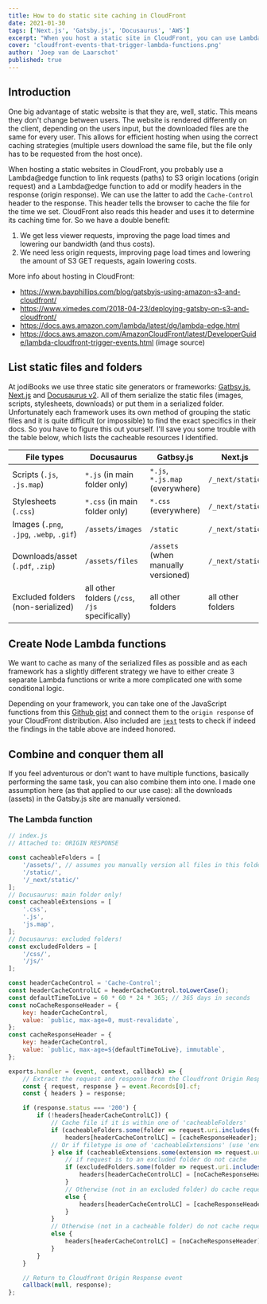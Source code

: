 ```yaml
---
title: How to do static site caching in CloudFront
date: 2021-01-30
tags: ['Next.js', 'Gatsby.js', 'Docusaurus', 'AWS']
excerpt: "When you host a static site in CloudFront, you can use Lambda to set your cache headers to control the amount of time a file is cached in the users' browser and in CloudFront."
cover: 'cloudfront-events-that-trigger-lambda-functions.png'
author: 'Joep van de Laarschot'
published: true
---
```


## Introduction

One big advantage of static website is that they are, well, static. This means they don't change between users. The website is rendered differently on the client, depending on the users input, but the downloaded files are the same for every user. This allows for efficient hosting when using the correct caching strategies (multiple users download the same file, but the file only has to be requested from the host once).

When hosting a static websites in CloudFront, you probably use a Lambda@edge function to link requests (paths) to S3 origin locations (origin request) and a Lambda@edge function to add or modify headers in the response (origin response). We can use the latter to add the `Cache-Control` header to the response. This header tells the browser to cache the file for the time we set. CloudFront also reads this header and uses it to determine its caching time for. So we have a double benefit:

1. We get less viewer requests, improving the page load times and lowering our bandwidth (and thus costs).
2. We need less origin requests, improving page load times and lowering the amount of S3 GET requests, again lowering costs.

<Alert type='info'>
More info about hosting in CloudFront:

* <https://www.bayphillips.com/blog/gatsbyjs-using-amazon-s3-and-cloudfront/>
* <https://www.ximedes.com/2018-04-23/deploying-gatsby-on-s3-and-cloudfront/>
* <https://docs.aws.amazon.com/lambda/latest/dg/lambda-edge.html>
* <https://docs.aws.amazon.com/AmazonCloudFront/latest/DeveloperGuide/lambda-cloudfront-trigger-events.html> (image source)

</Alert>

## List static files and folders

At jodiBooks we use three static site generators or frameworks: [Gatbsy.js](https://www.gatsbyjs.com/), [Next.js](https://nextjs.org/) and [Docusaurus v2](https://v2.docusaurus.io/). All of them serialize the static files (images, scripts, stylesheets, downloads) or put them in a serialized folder. Unfortunately each framework uses its own method of grouping the static files and it is quite difficult (or impossible) to find the exact specifics in their docs. So you have to figure this out yourself. I'll save you some trouble with the table below, which lists the cacheable resources I identified.

<div class='mx-auto'>
    <table class="table table-striped table-responsive">
        <thead>
            <tr>
                <th scope="col">File types</th>
                <th scope="col">Docusaurus</th>
                <th scope="col">Gatbsy.js</th>
                <th scope="col">Next.js</th>
            </tr>
        </thead>
        <tbody>
            <tr>
                <td>Scripts (<code>.js</code>, <code>.js.map</code>)</td>
                <td><code>*.js</code> (in main folder only)</td>
                <td><code>*.js</code>, <code>*.js.map</code> (everywhere)</td>
                <td><code>/_next/static</code></td>
            </tr>
            <tr>
                <td>Stylesheets (<code>.css</code>)</td>
                <td><code>*.css</code> (in main folder only)</td>
                <td><code>*.css</code> (everywhere)</td>
                <td><code>/_next/static</code></td>
            </tr>
            <tr>
                <td>Images (<code>.png</code>, <code>.jpg</code>, <code>.webp</code>, <code>.gif</code>)</td>
                <td><code>/assets/images</code></td>
                <td><code>/static</code></td>
                <td><code>/_next/static</code></td>
            </tr>
            <tr>
                <td>Downloads/asset (<code>.pdf</code>, <code>.zip</code>)</td>
                <td><code>/assets/files</code></td>
                <td><code>/assets</code> (when manually versioned)</td>
                <td><code>/_next/static</code></td>
            </tr>
            <tr>
                <td>Excluded folders (non-serialized)</td>
                <td>all other folders (<code>/css</code>, <code>/js</code> specifically)</td>
                <td>all other folders</td>
                <td>all other folders</td>
            </tr>
        </tbody>
    </table>
</div>

## Create Node Lambda functions

We want to cache as many of the serialized files as possible and as each framework has a slightly different strategy we have to either create 3 separate Lambda functions or write a more complicated one with some conditional logic.

Depending on your framework, you can take one of the JavaScript functions from this [Github gist](https://gist.github.com/joeplaa/f09f03363b7701dd43210594d5114d22) and connect them to the `origin response` of your CloudFront distribution. Also included are [`jest`](https://jestjs.io/) tests to check if indeed the findings in the table above are indeed honored.

## Combine and conquer them all

If you feel adventurous or don't want to have multiple functions, basically performing the same task, you can also combine them into one. I made one assumption here (as that applied to our use case): all the downloads (assets) in the Gatsby.js site are manually versioned.

### The Lambda function

```js
// index.js
// Attached to: ORIGIN RESPONSE

const cacheableFolders = [
    '/assets/', // assumes you manually version all files in this folder in Gatsby.js
    '/static/',
    '/_next/static/'
];
// Docusaurus: main folder only!
const cacheableExtensions = [
    '.css',
    '.js',
    'js.map',
];
// Docusaurus: excluded folders!
const excludedFolders = [
    '/css/',
    '/js/'
];

const headerCacheControl = 'Cache-Control';
const headerCacheControlLC = headerCacheControl.toLowerCase();
const defaultTimeToLive = 60 * 60 * 24 * 365; // 365 days in seconds
const noCacheResponseHeader = {
    key: headerCacheControl,
    value: `public, max-age=0, must-revalidate`,
};
const cacheResponseHeader = {
    key: headerCacheControl,
    value: `public, max-age=${defaultTimeToLive}, immutable`,
};

exports.handler = (event, context, callback) => {
    // Extract the request and response from the Cloudfront Origin Response event
    const { request, response } = event.Records[0].cf;
    const { headers } = response;

    if (response.status === '200') {
        if (!headers[headerCacheControlLC]) {
            // Cache file if it is within one of 'cacheableFolders'
            if (cacheableFolders.some(folder => request.uri.includes(folder))) {
                headers[headerCacheControlLC] = [cacheResponseHeader];
            // Or if filetype is one of 'cacheableExtensions' (use 'endsWith()' to exclude 'json'; using 'includes()' also includes 'json')
            } else if (cacheableExtensions.some(extension => request.uri.endsWith(extension))) {
                // if request is to an excluded folder do not cache
                if (excludedFolders.some(folder => request.uri.includes(folder))) {
                    headers[headerCacheControlLC] = [noCacheResponseHeader];
                }
                // Otherwise (not in an excluded folder) do cache requested file
                else {
                    headers[headerCacheControlLC] = [cacheResponseHeader];
                }
            }
            // Otherwise (not in a cacheable folder) do not cache requested file
            else {
                headers[headerCacheControlLC] = [noCacheResponseHeader];
            }
        }
    }

    // Return to Cloudfront Origin Response event
    callback(null, response);
};
```